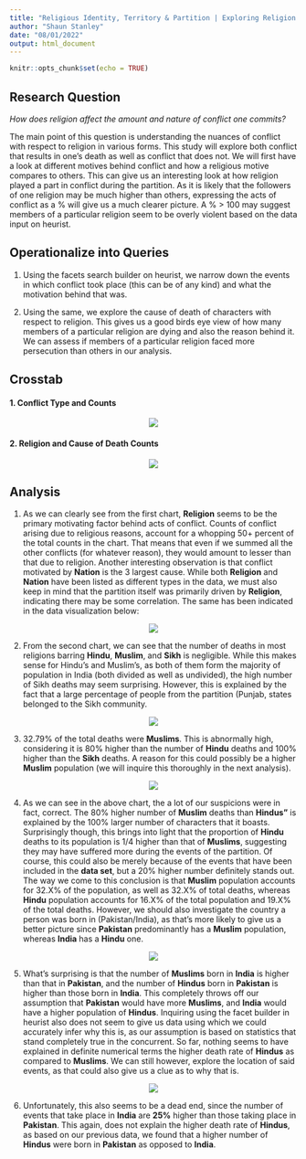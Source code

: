 ```yaml
---
title: "Religious Identity, Territory & Partition | Exploring Religion and Violence during the Partition."
author: "Shaun Stanley"
date: "08/01/2022"
output: html_document
---
```


```r
knitr::opts_chunk$set(echo = TRUE)
```

## Research Question

*How does religion affect the amount and nature of conflict one commits?*

The main point of this question is understanding the nuances of conflict with respect to religion in various forms. This study will explore both conflict that results in one’s death as well as conflict that does not. We will first have a look at different motives behind conflict and how a religious motive compares to others. This can give us an interesting look at how religion played a part in conflict during the partition. As it is likely that the followers of one religion may be much higher than others, expressing the acts of conflict as a % will give us a much clearer picture. A % > 100 may suggest members of a particular religion seem to be overly violent based on the data input on heurist.

## Operationalize into Queries

1. Using the facets search builder on heurist, we narrow down the events in which conflict took place (this can be of any kind) and what the motivation behind that was.

2. Using the same, we explore the cause of death of characters with respect to religion. This gives us a good birds eye view of how many members of a particular religion are dying and also the reason behind it. We can assess if members of a particular religion faced more persecution than others in our analysis.

## Crosstab

#### 1. Conflict Type and Counts

<center>
![](chart_01.png)
</center>
#### 2. Religion and Cause of Death Counts

<center>

![](chart_02_02.png)

</center>

## Analysis

1. As we can clearly see from the first chart, **Religion** seems to be the primary motivating factor behind acts of conflict. Counts of conflict arising due to religious reasons, account for a whopping 50+ percent of the total counts in the chart. That means that even if we summed all the other conflicts (for whatever reason), they would amount to lesser than that due to religion. Another interesting observation is that conflict motivated by **Nation** is the 3 largest cause. While both **Religion** and **Nation** have been listed as different types in the data, we must also keep in mind that the partition itself was primarily driven by **Religion**, indicating there may be some correlation. The same has been indicated in the data visualization below:

<center>

![](analysis_01_03.png)

</center>

2. From the second chart, we can see that the number of deaths in most religions barring **Hindu**, **Muslim**, and **Sikh** is negligible. While this makes sense for Hindu's and Muslim's, as both of them form the majority of population in India (both divided as well as undivided), the high number of Sikh deaths may seem surprising. However, this is explained by the fact that a large percentage of people from the partition (Punjab, states belonged to the Sikh community.

<center>

![](analysis_02_02.png)

</center>


3. 32.79% of the total deaths were **Muslims**. This is abnormally high, considering it is 80% higher than the number of **Hindu** deaths and 100% higher than the **Sikh** deaths. A reason for this could possibly be a higher **Muslim** population (we will inquire this thoroughly in the next analysis). 

<center>

![](analysis_03.png)
</center>

4. As we can see in the above chart, the a lot of our suspicions were in fact, correct. The 80% higher number of **Muslim** deaths than **Hindus"** is explained by the 100% larger number of characters that it boasts. Surprisingly though, this brings into light that the proportion of **Hindu** deaths to its population is 1/4 higher than that of **Muslims**, suggesting they may have suffered more during the events of the partition. Of course, this could also be merely because of the events that have been included in the **data set**, but a 20% higher number definitely stands out. The way we come to this conclusion is that **Muslim** population accounts for 32.X% of the population, as well as 32.X% of total deaths, whereas **Hindu** population accounts for 16.X% of the total population and 19.X% of the total deaths. However, we should also investigate the country a person was born in (Pakistan/India), as that's more likely to give us a better picture since **Pakistan** predominantly has a **Muslim** population, whereas **India** has a **Hindu** one.

<center>

![](analysis_04.png)
</center>

5. What's surprising is that the number of **Muslims** born in **India** is higher than that in **Pakistan**, and the number of **Hindus** born in **Pakistan** is higher than those born in **India**. This completely throws off our assumption that **Pakistan** would have more **Muslims**, and **India** would have a higher population of **Hindus**. Inquiring using the facet builder in heurist also does not seem to give us data using which we could accurately infer why this is, as our assumption is based on statistics that stand completely true in the concurrent. So far, nothing seems to have explained in definite numerical terms the higher death rate of **Hindus** as compared to **Muslims**. We can still however, explore the location of said events, as that could also give us a clue as to why that is.

<center>

![](analysis_05_01.png)
</center>

6. Unfortunately, this also seems to be a dead end, since the number of events that take place in **India** are **25%** higher than those taking place in **Pakistan**. This again, does not explain the higher death rate of **Hindus**, as based on our previous data, we found that a higher number of **Hindus** were born in **Pakistan** as opposed to **India**.
